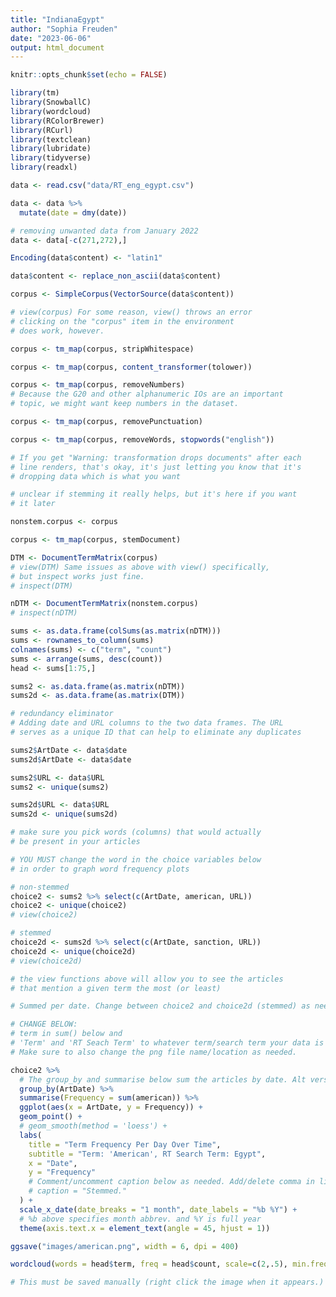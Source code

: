 ```yaml
---
title: "IndianaEgypt"
author: "Sophia Freuden"
date: "2023-06-06"
output: html_document
---
```


```r
knitr::opts_chunk$set(echo = FALSE)
```

```r
library(tm)
library(SnowballC)
library(wordcloud)
library(RColorBrewer)
library(RCurl)
library(textclean)
library(lubridate)
library(tidyverse)
library(readxl)
```

```r
data <- read.csv("data/RT_eng_egypt.csv")
```

```r
data <- data %>%
  mutate(date = dmy(date))
```

```r
# removing unwanted data from January 2022
data <- data[-c(271,272),]
```

```r
Encoding(data$content) <- "latin1"

data$content <- replace_non_ascii(data$content)
```

```r
corpus <- SimpleCorpus(VectorSource(data$content))

# view(corpus) For some reason, view() throws an error
# clicking on the "corpus" item in the environment
# does work, however.
```

```r
corpus <- tm_map(corpus, stripWhitespace)

corpus <- tm_map(corpus, content_transformer(tolower))

corpus <- tm_map(corpus, removeNumbers)
# Because the G20 and other alphanumeric IOs are an important
# topic, we might want keep numbers in the dataset.

corpus <- tm_map(corpus, removePunctuation)

corpus <- tm_map(corpus, removeWords, stopwords("english"))

# If you get "Warning: transformation drops documents" after each
# line renders, that's okay, it's just letting you know that it's
# dropping data which is what you want
```

```r
# unclear if stemming it really helps, but it's here if you want
# it later

nonstem.corpus <- corpus

corpus <- tm_map(corpus, stemDocument)
```

```r
DTM <- DocumentTermMatrix(corpus)
# view(DTM) Same issues as above with view() specifically,
# but inspect works just fine.
# inspect(DTM)
```

```r
nDTM <- DocumentTermMatrix(nonstem.corpus)
# inspect(nDTM)
```

```r
sums <- as.data.frame(colSums(as.matrix(nDTM)))
sums <- rownames_to_column(sums)
colnames(sums) <- c("term", "count")
sums <- arrange(sums, desc(count))
head <- sums[1:75,]

sums2 <- as.data.frame(as.matrix(nDTM))
sums2d <- as.data.frame(as.matrix(DTM))
```

```r
# redundancy eliminator
# Adding date and URL columns to the two data frames. The URL
# serves as a unique ID that can help to eliminate any duplicates

sums2$ArtDate <- data$date
sums2d$ArtDate <- data$date

sums2$URL <- data$URL
sums2 <- unique(sums2)

sums2d$URL <- data$URL
sums2d <- unique(sums2d)
```

```r
# make sure you pick words (columns) that would actually
# be present in your articles

# YOU MUST change the word in the choice variables below
# in order to graph word frequency plots

# non-stemmed
choice2 <- sums2 %>% select(c(ArtDate, american, URL))
choice2 <- unique(choice2)
# view(choice2)

# stemmed
choice2d <- sums2d %>% select(c(ArtDate, sanction, URL))
choice2d <- unique(choice2d)
# view(choice2d)

# the view functions above will allow you to see the articles
# that mention a given term the most (or least)
```

```r
# Summed per date. Change between choice2 and choice2d (stemmed) as needed.

# CHANGE BELOW:
# term in sum() below and
# 'Term' and 'RT Seach Term' to whatever term/search term your data is based on.
# Make sure to also change the png file name/location as needed.

choice2 %>%
  # The group_by and summarise below sum the articles by date. Alt version c'd out below.
  group_by(ArtDate) %>% 
  summarise(Frequency = sum(american)) %>%
  ggplot(aes(x = ArtDate, y = Frequency)) +
  geom_point() +
  # geom_smooth(method = 'loess') +
  labs(
    title = "Term Frequency Per Day Over Time",
    subtitle = "Term: 'American', RT Search Term: Egypt",
    x = "Date",
    y = "Frequency"
    # Comment/uncomment caption below as needed. Add/delete comma in line above, too.
    # caption = "Stemmed."
  ) +
  scale_x_date(date_breaks = "1 month", date_labels = "%b %Y") +
  # %b above specifies month abbrev. and %Y is full year
  theme(axis.text.x = element_text(angle = 45, hjust = 1))

ggsave("images/american.png", width = 6, dpi = 400)
```

```r
wordcloud(words = head$term, freq = head$count, scale=c(2,.5), min.freq = 15, max.words=100, random.order=FALSE, rot.per=0.35, colors=c("black", "purple", "orange", "lightgreen"), main="Title")

# This must be saved manually (right click the image when it appears.)
```





